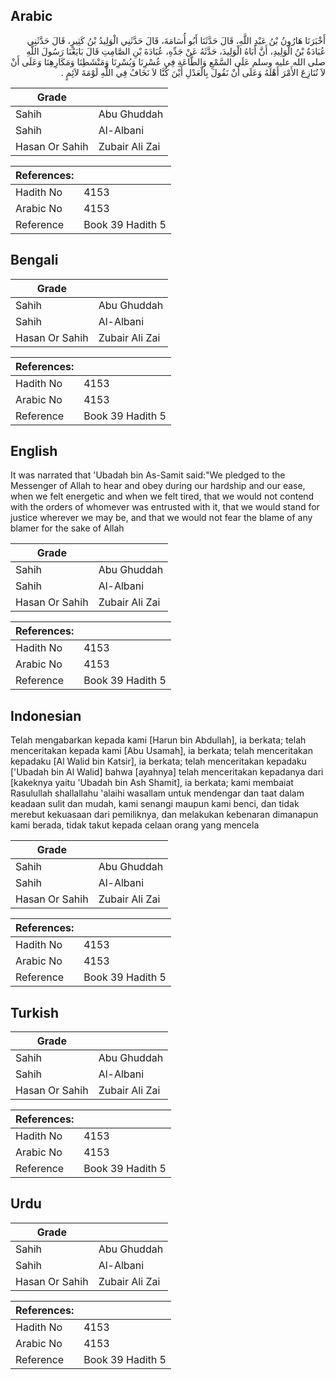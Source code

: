 ## Arabic


<div dir="rtl" lang="ar" style={{fontSize:'larger',backgroundColor:'#f8f9fa',padding:20}}>
أَخْبَرَنَا هَارُونُ بْنُ عَبْدِ اللَّهِ، قَالَ حَدَّثَنَا أَبُو أُسَامَةَ، قَالَ حَدَّثَنِي الْوَلِيدُ بْنُ كَثِيرٍ، قَالَ حَدَّثَنِي عُبَادَةُ بْنُ الْوَلِيدِ، أَنَّ أَبَاهُ الْوَلِيدَ، حَدَّثَهُ عَنْ جَدِّهِ، عُبَادَةَ بْنِ الصَّامِتِ قَالَ بَايَعْنَا رَسُولَ اللَّهِ صلى الله عليه وسلم عَلَى السَّمْعِ وَالطَّاعَةِ فِي عُسْرِنَا وَيُسْرِنَا وَمَنْشَطِنَا وَمَكَارِهِنَا وَعَلَى أَنْ لاَ نُنَازِعَ الأَمْرَ أَهْلَهُ وَعَلَى أَنْ نَقُولَ بِالْعَدْلِ أَيْنَ كُنَّا لاَ نَخَافُ فِي اللَّهِ لَوْمَةَ لاَئِمٍ ‏.‏
</div>
<div style={{backgroundColor:'#f8f9fa',padding:20, marginBottom: 10}}><table> <thead> <tr> <th>Grade</th> <th></th> </tr> </thead> <tbody> <tr><td>Sahih</td><td>Abu Ghuddah</td></tr><tr><td>Sahih</td><td>Al-Albani</td></tr><tr><td>Hasan Or Sahih</td><td>Zubair Ali Zai</td></tr></tbody></table><table> <thead> <tr> <th>References:</th> <th></th> </tr> </thead> <tbody><tr><td>Hadith No</td><td>4153</td></tr><tr><td>Arabic No</td><td>4153</td></tr><tr><td>Reference</td><td>Book 39 Hadith 5</td></tr></tbody></table></div>

## Bengali


<div dir="ltr" lang="bn" style={{fontSize:'larger',backgroundColor:'#f8f9fa',padding:20}}>

</div>
<div style={{backgroundColor:'#f8f9fa',padding:20, marginBottom: 10}}><table> <thead> <tr> <th>Grade</th> <th></th> </tr> </thead> <tbody> <tr><td>Sahih</td><td>Abu Ghuddah</td></tr><tr><td>Sahih</td><td>Al-Albani</td></tr><tr><td>Hasan Or Sahih</td><td>Zubair Ali Zai</td></tr></tbody></table><table> <thead> <tr> <th>References:</th> <th></th> </tr> </thead> <tbody><tr><td>Hadith No</td><td>4153</td></tr><tr><td>Arabic No</td><td>4153</td></tr><tr><td>Reference</td><td>Book 39 Hadith 5</td></tr></tbody></table></div>

## English


<div dir="ltr" lang="en" style={{fontSize:'larger',backgroundColor:'#f8f9fa',padding:20}}>
It was narrated that 'Ubadah bin As-Samit said:"We pledged to the Messenger of Allah to hear and obey during our hardship and our ease, when we felt energetic and when we felt tired, that we would not contend with the orders of whomever was entrusted with it, that we would stand for justice wherever we may be, and that we would not fear the blame of any blamer for the sake of Allah
</div>
<div style={{backgroundColor:'#f8f9fa',padding:20, marginBottom: 10}}><table> <thead> <tr> <th>Grade</th> <th></th> </tr> </thead> <tbody> <tr><td>Sahih</td><td>Abu Ghuddah</td></tr><tr><td>Sahih</td><td>Al-Albani</td></tr><tr><td>Hasan Or Sahih</td><td>Zubair Ali Zai</td></tr></tbody></table><table> <thead> <tr> <th>References:</th> <th></th> </tr> </thead> <tbody><tr><td>Hadith No</td><td>4153</td></tr><tr><td>Arabic No</td><td>4153</td></tr><tr><td>Reference</td><td>Book 39 Hadith 5</td></tr></tbody></table></div>

## Indonesian


<div dir="ltr" lang="id" style={{fontSize:'larger',backgroundColor:'#f8f9fa',padding:20}}>
Telah mengabarkan kepada kami [Harun bin Abdullah], ia berkata; telah menceritakan kepada kami [Abu Usamah], ia berkata; telah menceritakan kepadaku [Al Walid bin Katsir], ia berkata; telah menceritakan kepadaku ['Ubadah bin Al Walid] bahwa [ayahnya] telah menceritakan kepadanya dari [kakeknya yaitu 'Ubadah bin Ash Shamit], ia berkata; kami membaiat Rasulullah shallallahu 'alaihi wasallam untuk mendengar dan taat dalam keadaan sulit dan mudah, kami senangi maupun kami benci, dan tidak merebut kekuasaan dari pemiliknya, dan melakukan kebenaran dimanapun kami berada, tidak takut kepada celaan orang yang mencela
</div>
<div style={{backgroundColor:'#f8f9fa',padding:20, marginBottom: 10}}><table> <thead> <tr> <th>Grade</th> <th></th> </tr> </thead> <tbody> <tr><td>Sahih</td><td>Abu Ghuddah</td></tr><tr><td>Sahih</td><td>Al-Albani</td></tr><tr><td>Hasan Or Sahih</td><td>Zubair Ali Zai</td></tr></tbody></table><table> <thead> <tr> <th>References:</th> <th></th> </tr> </thead> <tbody><tr><td>Hadith No</td><td>4153</td></tr><tr><td>Arabic No</td><td>4153</td></tr><tr><td>Reference</td><td>Book 39 Hadith 5</td></tr></tbody></table></div>

## Turkish


<div dir="ltr" lang="tr" style={{fontSize:'larger',backgroundColor:'#f8f9fa',padding:20}}>

</div>
<div style={{backgroundColor:'#f8f9fa',padding:20, marginBottom: 10}}><table> <thead> <tr> <th>Grade</th> <th></th> </tr> </thead> <tbody> <tr><td>Sahih</td><td>Abu Ghuddah</td></tr><tr><td>Sahih</td><td>Al-Albani</td></tr><tr><td>Hasan Or Sahih</td><td>Zubair Ali Zai</td></tr></tbody></table><table> <thead> <tr> <th>References:</th> <th></th> </tr> </thead> <tbody><tr><td>Hadith No</td><td>4153</td></tr><tr><td>Arabic No</td><td>4153</td></tr><tr><td>Reference</td><td>Book 39 Hadith 5</td></tr></tbody></table></div>

## Urdu


<div dir="rtl" lang="ur" style={{fontSize:'larger',backgroundColor:'#f8f9fa',padding:20}}>

</div>
<div style={{backgroundColor:'#f8f9fa',padding:20, marginBottom: 10}}><table> <thead> <tr> <th>Grade</th> <th></th> </tr> </thead> <tbody> <tr><td>Sahih</td><td>Abu Ghuddah</td></tr><tr><td>Sahih</td><td>Al-Albani</td></tr><tr><td>Hasan Or Sahih</td><td>Zubair Ali Zai</td></tr></tbody></table><table> <thead> <tr> <th>References:</th> <th></th> </tr> </thead> <tbody><tr><td>Hadith No</td><td>4153</td></tr><tr><td>Arabic No</td><td>4153</td></tr><tr><td>Reference</td><td>Book 39 Hadith 5</td></tr></tbody></table></div>